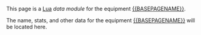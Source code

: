 This page is a [[w:c:c:Help:Lua|Lua]] ''data module'' for the equipment [[{{BASEPAGENAME}}]].

The name, stats, and other data for the equipment [[{{BASEPAGENAME}}]] will be located here.

{{EquipmentDataDocumentation/EquipmentData}}<noinclude>

{{Documentation}}</noinclude>